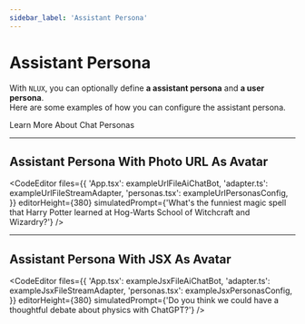 ```yaml
---
sidebar_label: 'Assistant Persona'
---
```





# Assistant Persona

With `NLUX`, you can optionally define **a assistant persona** and **a user persona**.<br />
Here are some examples of how you can configure the assistant persona.

<Link className="button button--secondary" to="/learn/chat-personas">Learn More About Chat Personas</Link>

---

## Assistant Persona With Photo URL As Avatar

<CodeEditor
    files={{
        'App.tsx': exampleUrlFileAiChatBot,
        'adapter.ts': exampleUrlFileStreamAdapter,
        'personas.tsx': exampleUrlPersonasConfig,
    }}
    editorHeight={380}
    simulatedPrompt={'What\'s the funniest magic spell that Harry Potter learned at Hog-Warts School of Witchcraft and Wizardry?'}
/>

---

## Assistant Persona With JSX As Avatar

<CodeEditor
    files={{
        'App.tsx': exampleJsxFileAiChatBot,
        'adapter.ts': exampleJsxFileStreamAdapter,
        'personas.tsx': exampleJsxPersonasConfig,
    }}
    editorHeight={380}
    simulatedPrompt={'Do you think we could have a thoughtful debate about physics with ChatGPT?'}
/>
